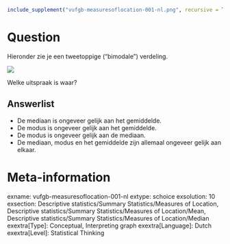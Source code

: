 ```{r, echo = FALSE, results = "hide"}
include_supplement("vufgb-measuresoflocation-001-nl.png", recursive = TRUE)
```

Question
========
Hieronder zie je een tweetoppige ("bimodale") verdeling. 

![](vufgb-measuresoflocation-001-nl.png)

Welke uitspraak is waar?

Answerlist
----------
* De mediaan is ongeveer gelijk aan het gemiddelde.
* De modus is ongeveer gelijk aan het gemiddelde.
* De modus is ongeveer gelijk aan de mediaan.
* De mediaan, modus en het gemiddelde zijn allemaal ongeveer gelijk aan elkaar.

Meta-information
================
exname: vufgb-measuresoflocation-001-nl
extype: schoice
exsolution: 10
exsection: Descriptive statistics/Summary Statistics/Measures of Location, Descriptive statistics/Summary Statistics/Measures of Location/Mean, Descriptive statistics/Summary Statistics/Measures of Location/Median
exextra[Type]: Conceptual, Interpreting graph
exextra[Language]: Dutch
exextra[Level]: Statistical Thinking